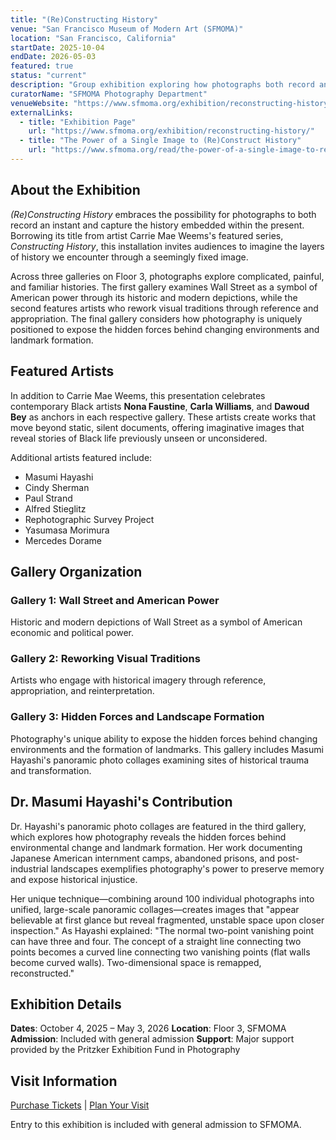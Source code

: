 ```yaml
---
title: "(Re)Constructing History"
venue: "San Francisco Museum of Modern Art (SFMOMA)"
location: "San Francisco, California"
startDate: 2025-10-04
endDate: 2026-05-03
featured: true
status: "current"
description: "Group exhibition exploring how photographs both record an instant and capture the history embedded within the present, featuring contemporary Black artists alongside Masumi Hayashi's work examining complicated, painful, and familiar histories."
curatorName: "SFMOMA Photography Department"
venueWebsite: "https://www.sfmoma.org/exhibition/reconstructing-history/"
externalLinks:
  - title: "Exhibition Page"
    url: "https://www.sfmoma.org/exhibition/reconstructing-history/"
  - title: "The Power of a Single Image to (Re)Construct History"
    url: "https://www.sfmoma.org/read/the-power-of-a-single-image-to-reconstruct-history/"
---
```


## About the Exhibition

_(Re)Constructing History_ embraces the possibility for photographs to both record an instant and capture the history embedded within the present. Borrowing its title from artist Carrie Mae Weems's featured series, _Constructing History_, this installation invites audiences to imagine the layers of history we encounter through a seemingly fixed image.

Across three galleries on Floor 3, photographs explore complicated, painful, and familiar histories. The first gallery examines Wall Street as a symbol of American power through its historic and modern depictions, while the second features artists who rework visual traditions through reference and appropriation. The final gallery considers how photography is uniquely positioned to expose the hidden forces behind changing environments and landmark formation.

## Featured Artists

In addition to Carrie Mae Weems, this presentation celebrates contemporary Black artists **Nona Faustine**, **Carla Williams**, and **Dawoud Bey** as anchors in each respective gallery. These artists create works that move beyond static, silent documents, offering imaginative images that reveal stories of Black life previously unseen or unconsidered.

Additional artists featured include:
- Masumi Hayashi
- Cindy Sherman
- Paul Strand
- Alfred Stieglitz
- Rephotographic Survey Project
- Yasumasa Morimura
- Mercedes Dorame

## Gallery Organization

### Gallery 1: Wall Street and American Power
Historic and modern depictions of Wall Street as a symbol of American economic and political power.

### Gallery 2: Reworking Visual Traditions
Artists who engage with historical imagery through reference, appropriation, and reinterpretation.

### Gallery 3: Hidden Forces and Landscape Formation
Photography's unique ability to expose the hidden forces behind changing environments and the formation of landmarks. This gallery includes Masumi Hayashi's panoramic photo collages examining sites of historical trauma and transformation.

## Dr. Masumi Hayashi's Contribution

Dr. Hayashi's panoramic photo collages are featured in the third gallery, which explores how photography reveals the hidden forces behind environmental change and landmark formation. Her work documenting Japanese American internment camps, abandoned prisons, and post-industrial landscapes exemplifies photography's power to preserve memory and expose historical injustice.

Her unique technique—combining around 100 individual photographs into unified, large-scale panoramic collages—creates images that "appear believable at first glance but reveal fragmented, unstable space upon closer inspection." As Hayashi explained: "The normal two-point vanishing point can have three and four. The concept of a straight line connecting two points becomes a curved line connecting two vanishing points (flat walls become curved walls). Two-dimensional space is remapped, reconstructed."

## Exhibition Details

**Dates**: October 4, 2025 – May 3, 2026
**Location**: Floor 3, SFMOMA
**Admission**: Included with general admission
**Support**: Major support provided by the Pritzker Exhibition Fund in Photography

## Visit Information

[Purchase Tickets](https://tickets.sfmoma.org/tickets) | [Plan Your Visit](https://www.sfmoma.org/visit/)

Entry to this exhibition is included with general admission to SFMOMA.
